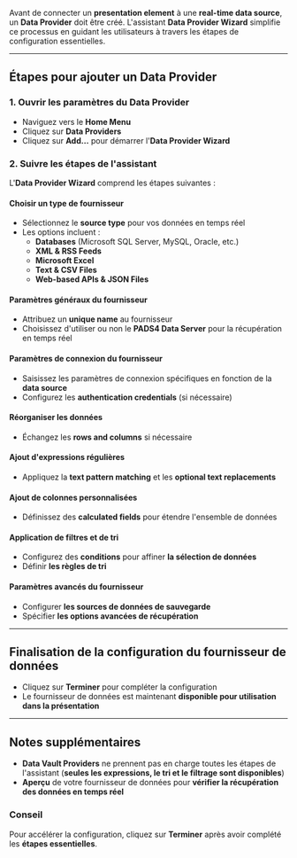 Avant de connecter un **presentation element** à une **real-time data source**, un **Data Provider** doit être créé. L'assistant **Data Provider Wizard** simplifie ce processus en guidant les utilisateurs à travers les étapes de configuration essentielles.

***

## **Étapes pour ajouter un Data Provider**

### **1. Ouvrir les paramètres du Data Provider**

* Naviguez vers le **Home Menu**
* Cliquez sur **Data Providers**
* Cliquez sur **Add…** pour démarrer l'**Data Provider Wizard**

### **2. Suivre les étapes de l'assistant**

L'**Data Provider Wizard** comprend les étapes suivantes :

#### **Choisir un type de fournisseur**

* Sélectionnez le **source type** pour vos données en temps réel
* Les options incluent :
  * **Databases** (Microsoft SQL Server, MySQL, Oracle, etc.)
  * **XML & RSS Feeds**
  * **Microsoft Excel**
  * **Text & CSV Files**
  * **Web-based APIs & JSON Files**

#### **Paramètres généraux du fournisseur**

* Attribuez un **unique name** au fournisseur
* Choisissez d'utiliser ou non le **PADS4 Data Server** pour la récupération en temps réel

#### **Paramètres de connexion du fournisseur**

* Saisissez les paramètres de connexion spécifiques en fonction de la **data source**
* Configurez les **authentication credentials** (si nécessaire)

#### **Réorganiser les données**

* Échangez les **rows and columns** si nécessaire

#### **Ajout d'expressions régulières**

* Appliquez la **text pattern matching** et les **optional text replacements**

#### **Ajout de colonnes personnalisées**

* Définissez des **calculated fields** pour étendre l'ensemble de données

#### **Application de filtres et de tri**

* Configurez des **conditions** pour affiner **la sélection de données**
* Définir **les règles de tri**

#### **Paramètres avancés du fournisseur**

* Configurer **les sources de données de sauvegarde**
* Spécifier **les options avancées de récupération**

***

## **Finalisation de la configuration du fournisseur de données**

* Cliquez sur **Terminer** pour compléter la configuration
* Le fournisseur de données est maintenant **disponible pour utilisation dans la présentation**

***

## **Notes supplémentaires**

* **Data Vault Providers** ne prennent pas en charge toutes les étapes de l'assistant (**seules les expressions, le tri et le filtrage sont disponibles**)
* **Aperçu** de votre fournisseur de données pour **vérifier la récupération des données en temps réel**

### **Conseil**

Pour accélérer la configuration, cliquez sur **Terminer** après avoir complété les **étapes essentielles**.
